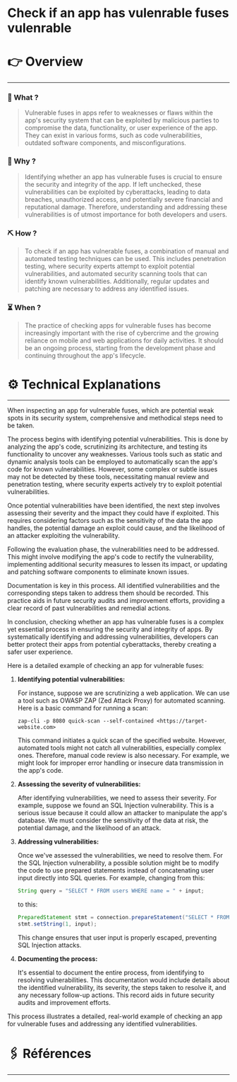 # Check if an app has vulenrable fuses vulenrable


# 👉 Overview

---

### 👀 What ?

> Vulnerable fuses in apps refer to weaknesses or flaws within the app's security system that can be exploited by malicious parties to compromise the data, functionality, or user experience of the app. They can exist in various forms, such as code vulnerabilities, outdated software components, and misconfigurations.
> 

### 🧐 Why ?

> Identifying whether an app has vulnerable fuses is crucial to ensure the security and integrity of the app. If left unchecked, these vulnerabilities can be exploited by cyberattacks, leading to data breaches, unauthorized access, and potentially severe financial and reputational damage. Therefore, understanding and addressing these vulnerabilities is of utmost importance for both developers and users.
> 

### ⛏️ How ?

> To check if an app has vulnerable fuses, a combination of manual and automated testing techniques can be used. This includes penetration testing, where security experts attempt to exploit potential vulnerabilities, and automated security scanning tools that can identify known vulnerabilities. Additionally, regular updates and patching are necessary to address any identified issues.
> 

### ⏳ When ?

> The practice of checking apps for vulnerable fuses has become increasingly important with the rise of cybercrime and the growing reliance on mobile and web applications for daily activities. It should be an ongoing process, starting from the development phase and continuing throughout the app's lifecycle.
> 

# ⚙️ Technical Explanations

---

When inspecting an app for vulnerable fuses, which are potential weak spots in its security system, comprehensive and methodical steps need to be taken.

The process begins with identifying potential vulnerabilities. This is done by analyzing the app's code, scrutinizing its architecture, and testing its functionality to uncover any weaknesses. Various tools such as static and dynamic analysis tools can be employed to automatically scan the app's code for known vulnerabilities. However, some complex or subtle issues may not be detected by these tools, necessitating manual review and penetration testing, where security experts actively try to exploit potential vulnerabilities.

Once potential vulnerabilities have been identified, the next step involves assessing their severity and the impact they could have if exploited. This requires considering factors such as the sensitivity of the data the app handles, the potential damage an exploit could cause, and the likelihood of an attacker exploiting the vulnerability.

Following the evaluation phase, the vulnerabilities need to be addressed. This might involve modifying the app's code to rectify the vulnerability, implementing additional security measures to lessen its impact, or updating and patching software components to eliminate known issues.

Documentation is key in this process. All identified vulnerabilities and the corresponding steps taken to address them should be recorded. This practice aids in future security audits and improvement efforts, providing a clear record of past vulnerabilities and remedial actions.

In conclusion, checking whether an app has vulnerable fuses is a complex yet essential process in ensuring the security and integrity of apps. By systematically identifying and addressing vulnerabilities, developers can better protect their apps from potential cyberattacks, thereby creating a safer user experience.

Here is a detailed example of checking an app for vulnerable fuses:

1. **Identifying potential vulnerabilities:**
    
    For instance, suppose we are scrutinizing a web application. We can use a tool such as OWASP ZAP (Zed Attack Proxy) for automated scanning. Here is a basic command for running a scan:
    
    ```
    zap-cli -p 8080 quick-scan --self-contained <https://target-website.com>
    
    ```
    
    This command initiates a quick scan of the specified website. However, automated tools might not catch all vulnerabilities, especially complex ones. Therefore, manual code review is also necessary. For example, we might look for improper error handling or insecure data transmission in the app's code.
    
2. **Assessing the severity of vulnerabilities:**
    
    After identifying vulnerabilities, we need to assess their severity. For example, suppose we found an SQL Injection vulnerability. This is a serious issue because it could allow an attacker to manipulate the app's database. We must consider the sensitivity of the data at risk, the potential damage, and the likelihood of an attack.
    
3. **Addressing vulnerabilities:**
    
    Once we've assessed the vulnerabilities, we need to resolve them. For the SQL Injection vulnerability, a possible solution might be to modify the code to use prepared statements instead of concatenating user input directly into SQL queries. For example, changing from this:
    
    ```java
    String query = "SELECT * FROM users WHERE name = " + input;
    
    ```
    
    to this:
    
    ```java
    PreparedStatement stmt = connection.prepareStatement("SELECT * FROM users WHERE name = ?");
    stmt.setString(1, input);
    
    ```
    
    This change ensures that user input is properly escaped, preventing SQL Injection attacks.
    
4. **Documenting the process:**
    
    It's essential to document the entire process, from identifying to resolving vulnerabilities. This documentation would include details about the identified vulnerability, its severity, the steps taken to resolve it, and any necessary follow-up actions. This record aids in future security audits and improvement efforts.
    

This process illustrates a detailed, real-world example of checking an app for vulnerable fuses and addressing any identified vulnerabilities.

# 🖇️ Références

---